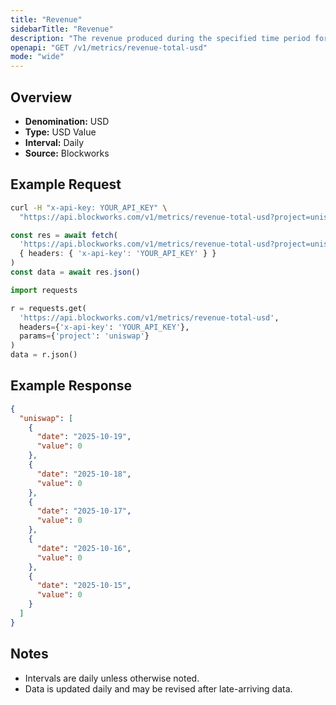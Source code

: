```yaml
---
title: "Revenue"
sidebarTitle: "Revenue"
description: "The revenue produced during the specified time period for given project."
openapi: "GET /v1/metrics/revenue-total-usd"
mode: "wide"
---
```


## Overview

- **Denomination:** USD
- **Type:** USD Value
- **Interval:** Daily
- **Source:** Blockworks

## Example Request

<CodeGroup>

```bash cURL
curl -H "x-api-key: YOUR_API_KEY" \
  "https://api.blockworks.com/v1/metrics/revenue-total-usd?project=uniswap"
```

```typescript TypeScript
const res = await fetch(
  'https://api.blockworks.com/v1/metrics/revenue-total-usd?project=uniswap',
  { headers: { 'x-api-key': 'YOUR_API_KEY' } }
)
const data = await res.json()
```

```python Python
import requests

r = requests.get(
  'https://api.blockworks.com/v1/metrics/revenue-total-usd',
  headers={'x-api-key': 'YOUR_API_KEY'},
  params={'project': 'uniswap'}
)
data = r.json()
```

</CodeGroup>

## Example Response

```json
{
  "uniswap": [
    {
      "date": "2025-10-19",
      "value": 0
    },
    {
      "date": "2025-10-18",
      "value": 0
    },
    {
      "date": "2025-10-17",
      "value": 0
    },
    {
      "date": "2025-10-16",
      "value": 0
    },
    {
      "date": "2025-10-15",
      "value": 0
    }
  ]
}
```

## Notes
- Intervals are daily unless otherwise noted.
- Data is updated daily and may be revised after late-arriving data.